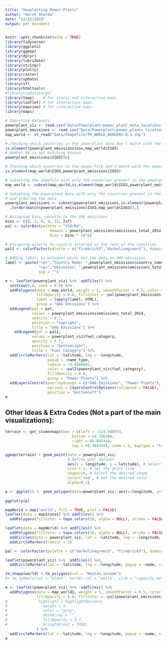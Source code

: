 ```yaml
---
title: "Geoplotting Power Plants"
author: "Harsh Sharda"
date: "12/15/2019"
output: pdf_document
---
```


```r
knitr::opts_chunk$set(echo = TRUE)
library(tidyverse)
library(ggplot2)
library(ggmap)
library(dplyr)
library(lubridate)
library(stringr)
library(plotly)
library(raster)
library(spData)
library(sf)
library(htmltools)
#library(spDataLarge)
library(tmap)    # for static and interactive maps
library(leaflet) # for interactive maps
library(mapview) # for interactive maps
library(maps)
```


```r
# Importing datasets
powerplant_viz <- read.csv("Data/Powerplant/power_plant_data_locations.csv")
powerplant_emissions <- read.csv("Data/Powerplant/power_plants_locations_emissions.csv")
map_world <- st_read("Data/Shapefile/TM_WORLD_BORDERS-0.3.shp")
```


```r
# Checking which countries in the powerplant data don't match with the shapefile
is.element(powerplant_emissions$cou,map_world$ISO3)
# Number 86 is not matching Kosovo
powerplant_emissions$ISO3[86]
```

```r
# Checking which countries in the shape file don't match with the powerplant data
is.element(map_world$ISO3,powerplant_emissions$ISO3)
```

```r
# Subseting the shpefile with only the countries present in the powerplant data
map_world <- subset(map_world,is.element(map_world$ISO3,powerplant_emissions$ISO3))
```

```r
# Subseting the powerplant data with only the countries present in the shapefile data
# and ordering the data
powerplant_emissions <- subset(powerplant_emissions,is.element(powerplant_emissions$ISO3,map_world$ISO3)) %>%
  .[order(match(powerplant_emissions$ISO3,map_world$ISO3)),]
```

```r
# Assigning bins, palette to the GHG emissions
bins <- c(0, 3, 6, 9, 12, Inf)
pal <- colorBin(palette = "YlOrRd",
                    domain = powerplant_emissions$emissions_total_2014,
                    bins = bins * 10^6)

# Assigning palette to country selected vs the rest of the countries
pal2 <- colorFactor(palette = c("firebrick3","darkolivegreen3"), domain = powerplant_viz$fuel_category)

```


```r
# Adding labels to polygons whihc has the data on GHG emissions
label <- paste("<p>","Country Name: ",powerplant_emissions$country_name,"</p>",
               "<p>","Emissions: ",powerplant_emissions$emissions_total_2014,"</p>",
               sep = "")
```

```r
m <- leaflet(powerplant_viz) %>%  addTiles() %>%
  setView(0,0, zoom = 0.9) %>%
  addPolygons(data = map_world, weight = 1, smoothFactor = 0.5, color = "white",
              fillOpacity = 0.8, fillColor = ~pal(powerplant_emissions$emissions_total_2014),
              label = lapply(label, HTML),
              group = "GHG Emissions") %>%
  addLegend(pal = pal,
            values = powerplant_emissions$emissions_total_2014,
            opacity = 0.7,
            position = "topright",
            title = "GHG Emissions") %>%
    addLegend(pal = pal2,
            values = powerplant_viz$fuel_category,
            opacity = 0.7,
            position = "bottomright",
            title = "Fuel Category") %>%
  addCircleMarkers(lat = ~latitude, lng = ~longitude,
                   popup = ~name_type,
                   radius = ~0.0000001,
                   color = ~pal2(powerplant_viz$fuel_category),
                   fillOpacity = 0.8,
                   group = "Power Plants") %>%
  addLayersControl(overlayGroups = c("GHG Emissions", "Power Plants"),
                   options = layersControlOptions(collapsed = FALSE),
                   position = "bottomleft")
m
```


## Other Ideas & Extra Codes (Not a part of the main visualizations):


```r
terrain <- get_stamenmap(bbox = c(left = -124.848974, 
                              bottom = 24.396308, 
                              right =-66.885444, 
                              top = 49.384358), zoom = 5, maptype = "terrain")
```

```r
ggmap(terrain) + geom_point(data = powerplant_viz,
                            # Define your dataset
                            aes(x = longitude, y = latitude), # Select the latitude and longitude columns
                            size = 1, # Set the point size
                            shape=19, # Select the desired shape
                            color='red', # Set the desired color
                            alpha=0.1)
```

```r
p <- ggplot() +  geom_polygon(data=powerplant_viz, aes(x=longitude, y=latitude),  color="white", lwd = .25)
 
ggplotly(p)
```

```r
mapWorld = map("world", fill = TRUE, plot = FALSE)
leaflet(data = mapStates) %>% addTiles() %>%
  addPolygons(fillColor = topo.colors(10, alpha = NULL), stroke = FALSE)
```

```r
leaflet(data = mapWorld) %>% addTiles() %>%
  addPolygons(fillColor = topo.colors(10, alpha = NULL), stroke = FALSE) %>%
  addCircles(data = powerplant_viz, lat = ~latitude, lng = ~longitude, popup = ~name) %>%
  addCircleMarkers(radius = 5)
```

```r
pal <- colorFactor(palette = c("darkolivegreen3", "firebrick3"), domain = powerplant_viz$fuel_category)

leaflet(powerplant_viz) %>%  addTiles() %>%
  addCircleMarkers(lat = ~latitude, lng = ~longitude, popup = ~name, radius = ~0.0000001,color = ~pal(fuel_category), fillOpacity = 0.8)
```

```r
tm_shape(world) + tm_polygons(col = "Median_income")
#+ tm_symbols(col = "black", border.col = "white", size = "capacity_mw")
```

```r
m <- leaflet(powerplant_viz) %>%  addTiles() %>%
  addPolygons(data = map_world1, weight = 1, smoothFactor = 0.5, color = "white",
              fillOpacity = 0.8, fillColor = ~pal(powerplant_emissions1$emissions_total_2014)
#              highlight = highlightOptions(
#                weight = 5,
#                color = "gray",
#                dashArray = ""
#                fillOpacity = 0.7,
#                bringToFront = TRUE)
              ) %>%
  addCircleMarkers(lat = ~latitude, lng = ~longitude, popup = ~name, radius = ~0.0000001,color = ~pal2(powerplant_viz$fuel_category), fillOpacity = 0.8)
m
```